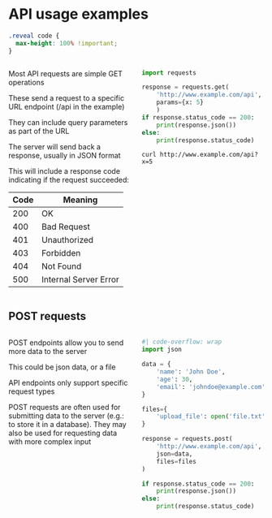 # API usage examples

```css
.reveal code {
  max-height: 100% !important;
}
```

::::{.columns}
:::{.column width="50%"}
Most API requests are simple GET operations

These send a request to a specific URL endpoint (/api in the example)

They can include query parameters as part of the URL

The server will send back a response, usually in JSON format

This will include a response code indicating if the request succeeded:

| Code | Meaning |
|------|---------|
| 200  | OK      |
| 400  | Bad Request |
| 401  | Unauthorized |
| 403  | Forbidden |
| 404  | Not Found |
| 500  | Internal Server Error |

:::
:::{.column width="50%"}
```python
import requests

response = requests.get(
    'http://www.example.com/api',
    params={x: 5}
    )
if response.status_code == 200:
    print(response.json())
else:
    print(response.status_code)
```
<!-- ```R
library(httr)
library(jsonlite)

response <- GET(
    url = "http://www.example.com/api",
    query = list(x = 5)
)

if (status_code(response) == 200) {
    data = fromJSON(rawToChar(res$content))
    print(data)
} else {
    print(status_code(response))
}
``` -->
```
curl http://www.example.com/api?x=5
```

:::
::::


## POST requests

::::{.columns}
:::{.column width="50%"}
POST endpoints allow you to send more data to the server

This could be json data, or a file

API endpoints only support specific request types

POST requests are often used for submitting data to the server (e.g.: to store it in a database). They may also be used for requesting data with more complex input
:::
:::{.column width="50%"}
```python
#| code-overflow: wrap
import json

data = {
    'name': 'John Doe',
    'age': 30,
    'email': 'johndoe@example.com'
}

files={ 
    'upload_file': open('file.txt', 'rb') 
}

response = requests.post(
    'http://www.example.com/api',
    json=data,
    files=files
)

if response.status_code == 200:
    print(response.json())
else:
    print(response.status_code)
```
:::
::::
